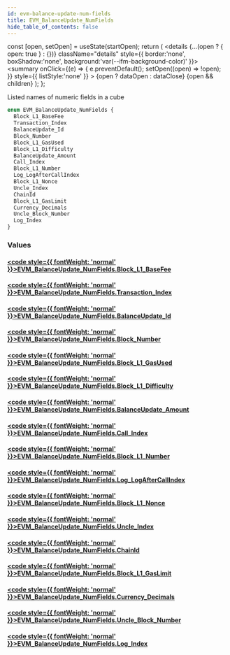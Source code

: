 ```yaml
---
id: evm-balance-update-num-fields
title: EVM_BalanceUpdate_NumFields
hide_table_of_contents: false
---
```







  const [open, setOpen] = useState(startOpen);
  return (
    <details {...(open ? { open: true } : {})} className="details" style={{ border:'none', boxShadow:'none', background:'var(--ifm-background-color)' }}>
      <summary
        onClick={(e) => {
          e.preventDefault();
          setOpen((open) => !open);
        }}
        style={{ listStyle:'none' }}
      >
      {open ? dataOpen : dataClose}
      </summary>
      {open && children}
    </details>
  );
};








Listed names of numeric fields in a cube


```graphql
enum EVM_BalanceUpdate_NumFields {
  Block_L1_BaseFee
  Transaction_Index
  BalanceUpdate_Id
  Block_Number
  Block_L1_GasUsed
  Block_L1_Difficulty
  BalanceUpdate_Amount
  Call_Index
  Block_L1_Number
  Log_LogAfterCallIndex
  Block_L1_Nonce
  Uncle_Index
  ChainId
  Block_L1_GasLimit
  Currency_Decimals
  Uncle_Block_Number
  Log_Index
}
```




### Values

#### [<code style={{ fontWeight: 'normal' }}>EVM_BalanceUpdate_NumFields.<b>Block_L1_BaseFee</b></code>](#)  
> 
> 
> 
> 

#### [<code style={{ fontWeight: 'normal' }}>EVM_BalanceUpdate_NumFields.<b>Transaction_Index</b></code>](#)  
> 
> 
> 
> 

#### [<code style={{ fontWeight: 'normal' }}>EVM_BalanceUpdate_NumFields.<b>BalanceUpdate_Id</b></code>](#)  
> 
> 
> 
> 

#### [<code style={{ fontWeight: 'normal' }}>EVM_BalanceUpdate_NumFields.<b>Block_Number</b></code>](#)  
> 
> 
> 
> 

#### [<code style={{ fontWeight: 'normal' }}>EVM_BalanceUpdate_NumFields.<b>Block_L1_GasUsed</b></code>](#)  
> 
> 
> 
> 

#### [<code style={{ fontWeight: 'normal' }}>EVM_BalanceUpdate_NumFields.<b>Block_L1_Difficulty</b></code>](#)  
> 
> 
> 
> 

#### [<code style={{ fontWeight: 'normal' }}>EVM_BalanceUpdate_NumFields.<b>BalanceUpdate_Amount</b></code>](#)  
> 
> 
> 
> 

#### [<code style={{ fontWeight: 'normal' }}>EVM_BalanceUpdate_NumFields.<b>Call_Index</b></code>](#)  
> 
> 
> 
> 

#### [<code style={{ fontWeight: 'normal' }}>EVM_BalanceUpdate_NumFields.<b>Block_L1_Number</b></code>](#)  
> 
> 
> 
> 

#### [<code style={{ fontWeight: 'normal' }}>EVM_BalanceUpdate_NumFields.<b>Log_LogAfterCallIndex</b></code>](#)  
> 
> 
> 
> 

#### [<code style={{ fontWeight: 'normal' }}>EVM_BalanceUpdate_NumFields.<b>Block_L1_Nonce</b></code>](#)  
> 
> 
> 
> 

#### [<code style={{ fontWeight: 'normal' }}>EVM_BalanceUpdate_NumFields.<b>Uncle_Index</b></code>](#)  
> 
> 
> 
> 

#### [<code style={{ fontWeight: 'normal' }}>EVM_BalanceUpdate_NumFields.<b>ChainId</b></code>](#)  
> 
> 
> 
> 

#### [<code style={{ fontWeight: 'normal' }}>EVM_BalanceUpdate_NumFields.<b>Block_L1_GasLimit</b></code>](#)  
> 
> 
> 
> 

#### [<code style={{ fontWeight: 'normal' }}>EVM_BalanceUpdate_NumFields.<b>Currency_Decimals</b></code>](#)  
> 
> 
> 
> 

#### [<code style={{ fontWeight: 'normal' }}>EVM_BalanceUpdate_NumFields.<b>Uncle_Block_Number</b></code>](#)  
> 
> 
> 
> 

#### [<code style={{ fontWeight: 'normal' }}>EVM_BalanceUpdate_NumFields.<b>Log_Index</b></code>](#)  
> 
> 
> 
> 



